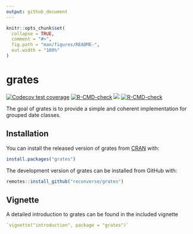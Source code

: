 ```yaml
---
output: github_document
---
```


<!-- README.md is generated from README.Rmd. Please edit that file -->

```r
knitr::opts_chunk$set(
  collapse = TRUE,
  comment = "#>",
  fig.path = "man/figures/README-",
  out.width = "100%"
)
```

# grates

<!-- badges: start -->
[![Codecov test coverage](https://codecov.io/gh/reconverse/grates/branch/main/graph/badge.svg)](https://app.codecov.io/gh/reconverse/grates?branch=main)
[![R-CMD-check](https://github.com/reconverse/grates/workflows/R-CMD-check/badge.svg)](https://github.com/reconverse/grates/actions)
[![](https://raw.githubusercontent.com/reconverse/reconverse.github.io/master/images/badge-maturing.svg)](https://www.reconverse.org/lifecycle.html#maturing)
[![R-CMD-check](https://github.com/reconverse/grates/actions/workflows/R-CMD-check.yaml/badge.svg)](https://github.com/reconverse/grates/actions/workflows/R-CMD-check.yaml)
<!-- badges: end -->

The goal of grates is to provide a simple and coherent implementation for
grouped date classes.

## Installation

You can install the released version of grates from [CRAN](https://cran.r-project.org/) with:

```r
install.packages("grates")
```


::: {.pkgdown-devel}
The development version of grates can be installed from GitHub with:
```r
remotes::install_github("reconverse/grates")
```
:::



## Vignette

A detailed introduction to grates can be found in the included vignette

```r
`vignette("introduction", package = "grates")`
```
